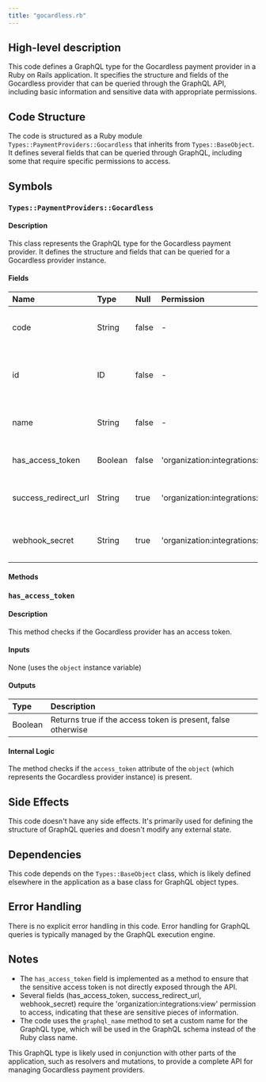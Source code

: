```yaml
---
title: "gocardless.rb"
---
```


## High-level description
This code defines a GraphQL type for the Gocardless payment provider in a Ruby on Rails application. It specifies the structure and fields of the Gocardless provider that can be queried through the GraphQL API, including basic information and sensitive data with appropriate permissions.

## Code Structure
The code is structured as a Ruby module `Types::PaymentProviders::Gocardless` that inherits from `Types::BaseObject`. It defines several fields that can be queried through GraphQL, including some that require specific permissions to access.

## Symbols

### `Types::PaymentProviders::Gocardless`
#### Description
This class represents the GraphQL type for the Gocardless payment provider. It defines the structure and fields that can be queried for a Gocardless provider instance.

#### Fields
| Name | Type | Null | Permission | Description |
|:-----|:-----|:-----|:-----------|:------------|
| code | String | false | - | The code of the Gocardless provider |
| id | ID | false | - | The unique identifier of the Gocardless provider |
| name | String | false | - | The name of the Gocardless provider |
| has_access_token | Boolean | false | 'organization:integrations:view' | Indicates if an access token is present |
| success_redirect_url | String | true | 'organization:integrations:view' | The URL to redirect after successful authentication |
| webhook_secret | String | true | 'organization:integrations:view' | The secret used for webhook verification |

#### Methods

### `has_access_token`
#### Description
This method checks if the Gocardless provider has an access token.

#### Inputs
None (uses the `object` instance variable)

#### Outputs
| Type | Description |
|:-----|:------------|
| Boolean | Returns true if the access token is present, false otherwise |

#### Internal Logic
The method checks if the `access_token` attribute of the `object` (which represents the Gocardless provider instance) is present.

## Side Effects
This code doesn't have any side effects. It's primarily used for defining the structure of GraphQL queries and doesn't modify any external state.

## Dependencies
This code depends on the `Types::BaseObject` class, which is likely defined elsewhere in the application as a base class for GraphQL object types.

## Error Handling
There is no explicit error handling in this code. Error handling for GraphQL queries is typically managed by the GraphQL execution engine.

## Notes
- The `has_access_token` field is implemented as a method to ensure that the sensitive access token is not directly exposed through the API.
- Several fields (has_access_token, success_redirect_url, webhook_secret) require the 'organization:integrations:view' permission to access, indicating that these are sensitive pieces of information.
- The code uses the `graphql_name` method to set a custom name for the GraphQL type, which will be used in the GraphQL schema instead of the Ruby class name.

This GraphQL type is likely used in conjunction with other parts of the application, such as resolvers and mutations, to provide a complete API for managing Gocardless payment providers.